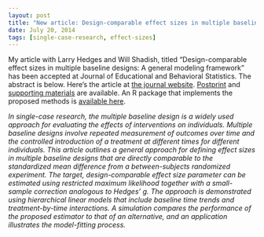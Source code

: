 ```yaml
---
layout: post
title: "New article: Design-comparable effect sizes in multiple baseline designs: A general modeling framework"
date: July 20, 2014
tags: [single-case-research, effect-sizes]
---
```


My article with Larry Hedges and Will Shadish, titled "Design-comparable effect sizes in multiple baseline designs: A general modeling framework" has been accepted at Journal of Educational and Behavioral Statistics. The abstract is below. Here's the article at [the journal website](http://doi.org/10.3102/1076998614547577). [Postprint]({{ site.url }}/files/Effect-sizes-in-multiple-baseline-designs-JEBS.pdf) and [supporting materials]({{ site.url }}/files/Effect-sizes-in-multiple-baseline-designs-Simulation-results.pdf) are available. An R package that implements the proposed methods is [available here]({{site.url}}/getting-started-with-scdhlm/).

_In single-case research, the multiple baseline design is a widely used approach for evaluating the effects of interventions on individuals. Multiple baseline designs involve repeated measurement of outcomes over time and the controlled introduction of a treatment at different times for different individuals. This article outlines a general approach for defining effect sizes in multiple baseline designs that are directly comparable to the standardized mean difference from a between-subjects randomized experiment. The target, design-comparable effect size parameter can be estimated using restricted maximum likelihood together with a small-sample correction analogous to Hedges’ g. The approach is demonstrated using hierarchical linear models that include baseline time trends and treatment-by-time interactions. A simulation compares the performance of the proposed estimator to that of an alternative, and an application illustrates the model-fitting process._
